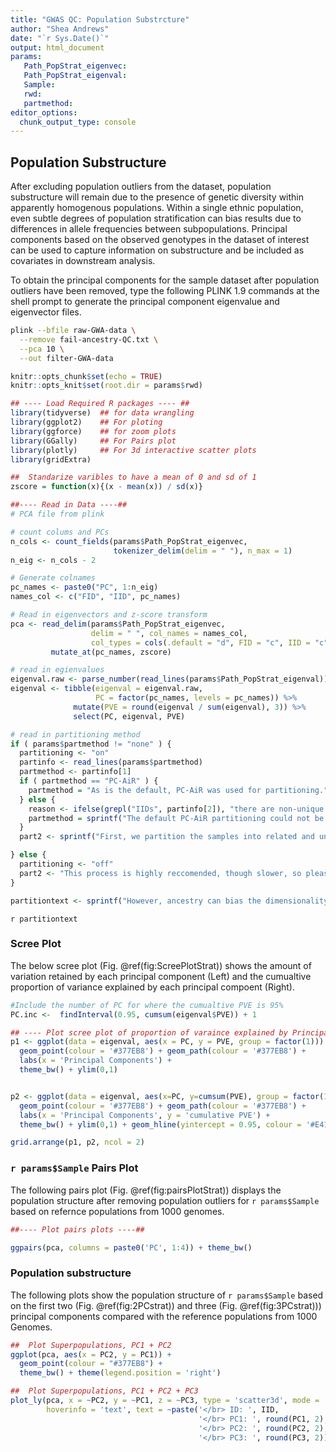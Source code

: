 ```yaml
---
title: "GWAS QC: Population Substrcture"
author: "Shea Andrews"
date: "`r Sys.Date()`"
output: html_document
params:
   Path_PopStrat_eigenvec:
   Path_PopStrat_eigenval:
   Sample:
   rwd:
   partmethod:
editor_options:
  chunk_output_type: console
---
```

## Population Substructure

After excluding population outliers from the dataset, population substructure will remain due to the presence of genetic diversity within apparently homogenous populations. Within a single ethnic population, even subtle degrees of population stratification can bias results due to differences in allele frequencies between subpopulations. Principal components based on the observed genotypes in the dataset of interest can be used to capture information on substructure and be included as covariates in downstream analysis.

To obtain the principal components for the sample dataset after population outliers have been removed, type the following PLINK 1.9 commands at the shell prompt to generate the principal component eigenvalue and eigenvector files.

```bash
plink --bfile raw-GWA-data \
  --remove fail-ancestry-QC.txt \
  --pca 10 \
  --out filter-GWA-data
```


```r
knitr::opts_chunk$set(echo = TRUE)
knitr::opts_knit$set(root.dir = params$rwd)

## ---- Load Required R packages ---- ##
library(tidyverse)  ## for data wrangling
library(ggplot2)    ## For ploting
library(ggforce)    ## for zoom plots
library(GGally)     ## For Pairs plot
library(plotly)     ## For 3d interactive scatter plots
library(gridExtra)

##  Standarize varibles to have a mean of 0 and sd of 1
zscore = function(x){(x - mean(x)) / sd(x)}
```

```r
##---- Read in Data ----##
# PCA file from plink

# count colums and PCs
n_cols <- count_fields(params$Path_PopStrat_eigenvec,
                       tokenizer_delim(delim = " "), n_max = 1)
n_eig <- n_cols - 2

# Generate colnames
pc_names <- paste0("PC", 1:n_eig)
names_col <- c("FID", "IID", pc_names)

# Read in eigenvectors and z-score transform
pca <- read_delim(params$Path_PopStrat_eigenvec,
                  delim = " ", col_names = names_col,
                  col_types = cols(.default = "d", FID = "c", IID = "c")) %>%
         mutate_at(pc_names, zscore)

# read in egienvalues
eigenval.raw <- parse_number(read_lines(params$Path_PopStrat_eigenval))
eigenval <- tibble(eigenval = eigenval.raw,
                   PC = factor(pc_names, levels = pc_names)) %>%
              mutate(PVE = round(eigenval / sum(eigenval), 3)) %>%
              select(PC, eigenval, PVE)

# read in partitioning method
if ( params$partmethod != "none" ) {
  partitioning <- "on"
  partinfo <- read_lines(params$partmethod)
  partmethod <- partinfo[1]
  if ( partmethod == "PC-AiR" ) {
    partmethod = "As is the default, PC-AiR was used for partitioning."
  } else {
    reason <- ifelse(grepl("IIDs", partinfo[2]), "there are non-unique IIDs, and PC-AiR is not equiped for that.", partinfo[2])
    partmethod = sprintf("The default PC-AiR partitioning could not be used because %s. Instead, the iterative method from relatedness QC was used. Please ensure the PCAs are as expected.", reason)
  }
  part2 <- sprintf("First, we partition the samples into related and unrelated sets. %s\n\nAfter partitioning, allele frequencies were calculated in PLINK 1.9 for PCA weighting in the unrelated sample only. \n\n Finally, PCs were generated in PLINK 1.9 with that weighting, projecting the related samples onto the PCA transform for the unrelated samples.", partmethod)

} else {
  partitioning <- "off"
  part2 <- "This process is highly reccomended, though slower, so please enable it, calculate PCs after removal of related individuals or ensure there are no related individuals."
}

partitiontext <- sprintf("However, ancestry can bias the dimensionality reduction, and PC's may represent relatedness as well as gross population structure. To account for this, we have an option in the configuration (%s in this case) to use a similar algorithm to PC-AiR, from the GENESIS R package. \n\nThis allows the experimenter to choose which QC filters to use and still have access to PCs for stratification.\n\n%s", partitioning, part2)
```

`r partitiontext`


### Scree Plot
The below scree plot (Fig. \@ref(fig:ScreePlotStrat)) shows the amount of variation retained by each principal component (Left) and the cumualtive proportion of variance explained by each principal compoent (Right).

```r
#Include the number of PC for where the cumualtive PVE is 95%
PC.inc <-  findInterval(0.95, cumsum(eigenval$PVE)) + 1

## ---- Plot scree plot of proportion of varaince explained by Principal components ---- ##
p1 <- ggplot(data = eigenval, aes(x = PC, y = PVE, group = factor(1))) +
  geom_point(colour = '#377EB8') + geom_path(colour = '#377EB8') +
  labs(x = 'Principal Components') +
  theme_bw() + ylim(0,1)


p2 <- ggplot(data = eigenval, aes(x=PC, y=cumsum(PVE), group = factor(1))) +
  geom_point(colour = '#377EB8') + geom_path(colour = '#377EB8') +
  labs(x = 'Principal Components', y = 'cumulative PVE') +
  theme_bw() + ylim(0,1) + geom_hline(yintercept = 0.95, colour = '#E41A1C', linetype = 2)

grid.arrange(p1, p2, ncol = 2)
```

### `r params$Sample` Pairs Plot
The following pairs plot (Fig. \@ref(fig:pairsPlotStrat)) displays the population structure after removing population outliers for `r params$Sample` based on refernce populations from 1000 genomes.

```r
##---- Plot pairs plots ----##

ggpairs(pca, columns = paste0('PC', 1:4)) + theme_bw()
```

### Population substructure
The following plots show the population structure of `r params$Sample` based on the first two (Fig. \@ref(fig:2PCstrat)) and three (Fig. \@ref(fig:3PCstrat))) principal components compared with the reference populations from 1000 Genomes.

```r
##  Plot Superpopulations, PC1 + PC2
ggplot(pca, aes(x = PC2, y = PC1)) +
  geom_point(colour = "#377EB8") +
  theme_bw() + theme(legend.position = 'right')
```

```r
##  Plot Superpopulations, PC1 + PC2 + PC3
plot_ly(pca, x = ~PC2, y = ~PC1, z = ~PC3, type = 'scatter3d', mode = 'markers', marker = list(size = 3),
        hoverinfo = 'text', text = ~paste('</br> ID: ', IID,
                                          '</br> PC1: ', round(PC1, 2),
                                          '</br> PC2: ', round(PC2, 2),
                                          '</br> PC3: ', round(PC3, 2)))
```
